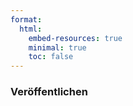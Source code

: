 ```yaml
---
format:
  html:
    embed-resources: true
    minimal: true 
    toc: false
---
```


### Veröffentlichen
